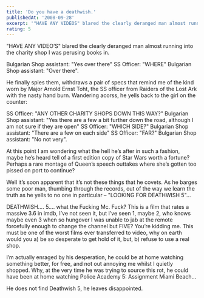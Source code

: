 ```yaml
---
title: 'Do you have a deathwish.'
publishedAt: '2008-09-28'
excerpt: '"HAVE ANY VIDEOS" blared the clearly deranged man almost running into the charity shop I was perusing books in.'
rating: 5
---
```

"HAVE ANY VIDEO’S" blared the clearly deranged man almost running into the charity shop I was perusing books in.

Bulgarian Shop assistant: "Yes over there"
SS Officer: "WHERE"
Bulgarian Shop assistant: "Over there".

He finally spies them, withdraws a pair of specs that remind me of the kind worn by Major Arnold Ernst Toht, the SS officer from Raiders of the Lost Ark with the nasty hand burn. Wandering acorss, he yells back to the girl on the counter:

SS Officer: "ANY OTHER CHARITY SHOPS DOWN THIS WAY?"
Bulgarian Shop assistant: "Yes there are a few a bit further down the road, although I am not sure if they are open"
SS Officer: "WHICH SIDE?"
Bulgarian Shop assistant: "There are a few on each side"
SS Officer: "FAR?"
Bulgarian Shop assistant: "No not very".

At this point I am wondering what the hell he’s after in such a fashion, maybe he’s heard tell of a first edition copy of Star Wars worth a fortune? Perhaps a rare montage of Queen’s speech outtakes where she’s gotten too pissed on port to continue?

Well it’s soon apparent that it’s not these things that he covets. As he barges some poor man, thumbing through the records, out of the way we learn the truth as he yells to no one in particular – "LOOKING FOR DEATHWISH 5"…

DEATHWISH…. 5…. what the Fucking Mc. Fuck? This is a film that rates a massive 3.6 in imdb, I’ve not seen it, but I’ve seen 1, maybe 2, who knows maybe even 3 when so hungover I was unable to jab at the remote forcefully enough to change the channel but FIVE? You’re kidding me. This must be one of the worst films ever transferred to video, why on earth would you a) be so desperate to get hold of it, but, b) refuse to use a real shop.

I’m actually enraged by his desperation, he could be at home watching something better, for free, and not out annoying me whilst I quietly shopped. Why, at the very time he was trying to source this rot, he could have been at home watching Police Academy 5: Assignment Miami Beach…

He does not find Deathwish 5, he leaves disappointed.
